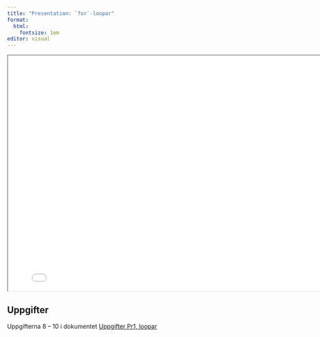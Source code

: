 ```yaml
---
title: "Presentation: `for`-loopar"
format:
  html:
    fontsize: 1em
editor: visual
---
```


:::{.double-v-space}
:::
<iframe src="./for-pres.html" width="800" height="550"></iframe>

## Uppgifter

Uppgifterna 8 -- 10 i dokumentet [Uppgifter Pr1, loopar](../../uppgifter/loopar/index.qmd#for-loopar)